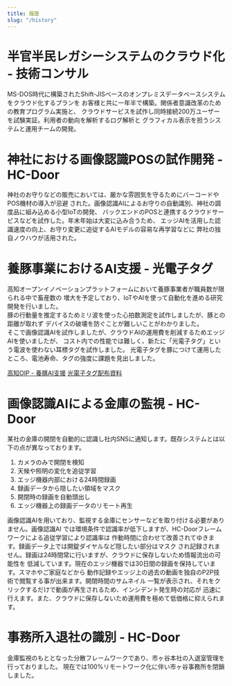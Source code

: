 ```yaml
---
title: 履歴
slug: "/history"
---
```


# 半官半民レガシーシステムのクラウド化 - 技術コンサル
MS-DOS時代に構築されたShift-JISベースのオンプレミスデータベースシステムをクラウド化するプランを
お客様と共に一年半で構築。関係者意識改革のための教育プログラム実施と、
クラウドサービスを試作し同時接続200万ユーザーを試験実証。利用者の動向を解析するログ解析と
グラフィカル表示を担うシステムと運用チームの開発。

# 神社における画像認識POSの試作開発 - HC-Door
神社のお守りなどの販売においては、厳かな雰囲気を守るためにバーコードやPOS機材の導入が忌避
された。画像認識AIによるお守りの自動識別、神社の調度品に組み込める小型IoTの開発、
バックエンドのPOSと連携するクラウドサービスなどを試作した。年末年始は大変に込み合うため、
エッジAIを活用した認識速度の向上、お守り変更に追従するAIモデルの容易な再学習などに
弊社の独自ノウハウが活用された。

# 養豚事業におけるAI支援 - 光電子タグ
高知オープンイノベーションプラットフォームにおいて養豚事業者が職員数が限られる中で畜産数の
増大を予定しており、IoTやAIを使って自動化を進める研究開発を行いました。    
豚の行動量を推定するためミリ波を使った心拍数測定を試作しましたが、豚との距離が取れず
デバイスの破壊を防ぐことが難しいことがわかりました。  
そこで画像認識AIを試作しましたが、クラウドAIの運用費を削減するためエッジAIを使いましたが、
コスト内での性能では難しく、新たに「光電子タグ」という電波を使わない耳標タグを試作しました。
光電子タグを豚につけて運用したところ、電池寿命、タグの強度に課題を見出しました。

[高知OIP - 養豚AI支援](https://kochi-oip.jp/case/1051/)
[光電子タグ配布資料](/LED-Tag-Leaflet.pdf)

# 画像認識AIによる金庫の監視 - HC-Door
某社の金庫の開閉を自動的に認識し社内SNSに通知します。既存システムとは以下の点が異なっております。  
1. カメラのみで開閉を検知
1. 天候や照明の変化を追従学習
1. エッジ機器内部における24時間録画
1. 録画データから隠したい領域をマスク
1. 開閉時の録画を自動頭出し
1. エッジ機器上の録画データのリモート再生

画像認識AIを用いており、監視する金庫にセンサーなどを取り付ける必要がありません。画像認識AI
では環境条件で認識率が低下しますが、HC-Doorフレームワークによる追従学習により認識率は
作動時間に合わせて改善されてゆきます。録画データ上では開錠ダイヤルなど隠したい部分はマスク
され記録されません。録画は24時間常に行いますが、クラウドに保存しないため情報流出の可能性を
低減しています。現在のエッジ機器では30日間の録画を保持しています。スマホやご家庭などから
動作記録やエッジ上の過去の動画を独自のP2P技術で閲覧する事が出来ます。開閉時間のサムネイル
一覧が表示され、それをクリックするだけで動画が再生されるため、インシデント発生時の対応が
迅速に行えます。また、クラウドに保存しないため運用費を極めて低価格に抑えられます。



# 事務所入退社の識別 - HC-Door
金庫監視のもととなった分散フレームワークであり、市ヶ谷本社の入退室管理を行っておりました。
現在では100%リモートワーク化に伴い市ヶ谷事務所を閉鎖しました。





